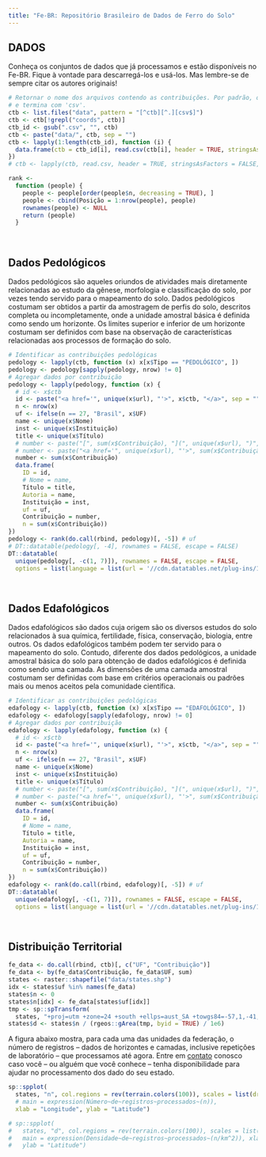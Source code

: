 ```yaml
---
title: "Fe-BR: Repositório Brasileiro de Dados de Ferro do Solo"
---
```


## DADOS

Conheça os conjuntos de dados que já processamos e estão disponíveis no Fe-BR. Fique à vontade para
descarregá-los e usá-los. Mas lembre-se de sempre citar os autores originais!

```r
# Retornar o nome dos arquivos contendo as contribuições. Por padrão, o nome dos arquivos inicia com 'ctb'
# e termina com 'csv'.
ctb <- list.files("data", pattern = "[^ctb][^.][csv$]")
ctb <- ctb[!grepl("coords", ctb)]
ctb_id <- gsub(".csv", "", ctb)
ctb <- paste("data/", ctb, sep = "")
ctb <- lapply(1:length(ctb_id), function (i) {
  data.frame(ctb = ctb_id[i], read.csv(ctb[i], header = TRUE, stringsAsFactors = FALSE, encoding = "UTF-8"))
})
# ctb <- lapply(ctb, read.csv, header = TRUE, stringsAsFactors = FALSE, encoding = "UTF-8")
```

```r
rank <- 
  function (people) {
    people <- people[order(people$n, decreasing = TRUE), ]
    people <- cbind(Posição = 1:nrow(people), people)
    rownames(people) <- NULL
    return (people)
  }
```

<br>

## Dados Pedológicos

Dados pedológicos são aqueles oriundos de atividades mais diretamente relacionadas ao estudo da gênese, 
morfologia e classificação do solo, por vezes tendo servido para o mapeamento do solo. Dados pedológicos 
costumam ser obtidos a partir da amostragem de perfis do solo, descritos completa ou incompletamente, onde a
unidade amostral básica é definida como sendo um horizonte. Os limites superior e inferior de um horizonte 
costumam ser definidos com base na observação de características relacionadas aos processos de formação do 
solo.

```r
# Identificar as contribuições pedológicas
pedology <- lapply(ctb, function (x) x[x$Tipo == "PEDOLÓGICO", ])
pedology <- pedology[sapply(pedology, nrow) != 0]
# Agregar dados por contribuição
pedology <- lapply(pedology, function (x) {
  # id <- x$ctb
  id <- paste("<a href='", unique(x$url), "'>", x$ctb, "</a>", sep = "")
  n <- nrow(x)
  uf <- ifelse(n == 27, "Brasil", x$UF)
  name <- unique(x$Nome)
  inst <- unique(x$Instituição)
  title <- unique(x$Título)
  # number <- paste("[", sum(x$Contribuição), "](", unique(x$url), ")", sep = "")
  # number <- paste("<a href='", unique(x$url), "'>", sum(x$Contribuição), "</a>", sep = "")
  number <- sum(x$Contribuição)
  data.frame(
    ID = id,
    # Nome = name,
    Título = title,
    Autoria = name,
    Instituição = inst,
    uf = uf, 
    Contribuição = number, 
    n = sum(x$Contribuição))
})
pedology <- rank(do.call(rbind, pedology)[, -5]) # uf
# DT::datatable(pedology[, -4], rownames = FALSE, escape = FALSE)
DT::datatable(
  unique(pedology[, -c(1, 7)]), rownames = FALSE, escape = FALSE, 
  options = list(language = list(url = '//cdn.datatables.net/plug-ins/1.10.11/i18n/Portuguese.json')))
```

<!--
Do ponto de vista das área de especialidade da Agronomia -- Ciência do Solo, definidas pelo Conselho Nacional 
de Desenvolvimento Científico e Tecnológico 
([CNPq](http://cnpq.br/documents/10157/186158/TabeladeAreasdoConhecimento.pdf)) e a Coordenação de
Aperfeiçoamento de Pessoal de Nível Superior 
([CAPES](http://www.capes.gov.br/avaliacao/instrumentos-de-apoio/tabela-de-areas-do-conhecimento-avaliacao)), 
dados pedológicos enquadram-se na área de *Gênese, Morfologia e Classificação dos Solos*.
-->

<br>

## Dados Edafológicos

Dados edafológicos são dados cuja origem são os diversos estudos do solo relacionados à sua química, 
fertilidade, física, conservação, biologia, entre outros. Os dados edafológicos também podem ter servido para 
o mapeamento do solo. Contudo, diferente dos dados pedológicos, a unidade amostral básica do solo para 
obtenção de dados edafológicos é definida como sendo uma camada. As dimensões de uma camada amostral costumam 
ser definidas com base em critérios operacionais ou padrões mais ou menos aceitos pela comunidade científica.

```r
# Identificar as contribuições pedológicas
edafology <- lapply(ctb, function (x) x[x$Tipo == "EDAFOLÓGICO", ])
edafology <- edafology[sapply(edafology, nrow) != 0]
# Agregar dados por contribuição
edafology <- lapply(edafology, function (x) {
  # id <- x$ctb
  id <- paste("<a href='", unique(x$url), "'>", x$ctb, "</a>", sep = "")
  n <- nrow(x)
  uf <- ifelse(n == 27, "Brasil", x$UF)
  name <- unique(x$Nome)
  inst <- unique(x$Instituição)
  title <- unique(x$Título)
  # number <- paste("[", sum(x$Contribuição), "](", unique(x$url), ")", sep = "")
  # number <- paste("<a href='", unique(x$url), "'>", sum(x$Contribuição), "</a>", sep = "")
  number <- sum(x$Contribuição)
  data.frame(
    ID = id,
    # Nome = name,
    Título = title,
    Autoria = name,
    Instituição = inst,
    uf = uf, 
    Contribuição = number, 
    n = sum(x$Contribuição))
})
edafology <- rank(do.call(rbind, edafology)[, -5]) # uf
DT::datatable(
  unique(edafology[, -c(1, 7)]), rownames = FALSE, escape = FALSE,
  options = list(language = list(url = '//cdn.datatables.net/plug-ins/1.10.11/i18n/Portuguese.json')))
```

<!--
Dentre as área de especialidade da Agronomia -- Ciência do Solo definidas pelo 
[CNPq](http://cnpq.br/documents/10157/186158/TabeladeAreasdoConhecimento.pdf) e 
[CAPES](http://www.capes.gov.br/avaliacao/instrumentos-de-apoio/tabela-de-areas-do-conhecimento-avaliacao), 
dados pedológicos enquadram-se nas área de *Física do Solo*, *Química do Solo*, 
*Microbiologia e Bioquímica do Solo*, *Fertilidade do Solo e Adubação* e *Manejo e Conservação do Solo*.
-->

<br>

## Distribuição Territorial

```r
fe_data <- do.call(rbind, ctb)[, c("UF", "Contribuição")]
fe_data <- by(fe_data$Contribuição, fe_data$UF, sum)
states <- raster::shapefile("data/states.shp")
idx <- states$uf %in% names(fe_data)
states$n <- 0
states$n[idx] <- fe_data[states$uf[idx]]
tmp <- sp::spTransform(
  states, "+proj=utm +zone=24 +south +ellps=aust_SA +towgs84=-57,1,-41,0,0,0,0 +units=m +no_defs")
states$d <- states$n / (rgeos::gArea(tmp, byid = TRUE) / 1e6)
```

A figura abaixo mostra, para cada uma das unidades da federação, o número de registros -- dados de horizontes 
e camadas, inclusive repetições de laboratório -- que processamos até agora. Entre em [contato](contact.html) 
conosco caso você -- ou alguém que você conhece -- tenha disponibilidade para ajudar no processamento dos
dado do seu estado.

<!--
`r states$uf[which.max(states$n)]` concentra o maior número de registros até agora (`r max(states$n)`), 
enquanto `r states$uf[which.min(states$n)]` possui o menor número de registros (`r min(states$n)`) no 
repositório de dados de ferro do solo. 
`r if(states$uf[which.max(states$n)] == "MG") paste("É interessante que MG tenha o maior número de registro, sendo o estado brasileiro onde os maiores valores de conteúdo de ferro do solo costumam ser reportados.")`
`r if(states$uf[which.min(states$n)] == "TO") paste("No caso do TO, o reduzido número de registros deve-se", "ao fato de muitos estudos terem sido realizados antes da sua emancipação em 5 de outubro de 1988.")`
`r if("RJ" %in% states@data[order(states$n, decreasing = TRUE), ]$uf[1:5]) paste("O fato de o RJ estar entre os cinco estados com maior número de registros (", states$n[which(states$uf == "RJ")], ") sugere uma maior atividade dos órgãos oficiais de pesquisa pedológica como a Embrapa Solos em seu estado sede.", sep = "")`
-->

```r
sp::spplot(
  states, "n", col.regions = rev(terrain.colors(100)), scales = list(draw = TRUE), 
  # main = expression(Número~de~registros~processados~(n)), 
  xlab = "Longitude", ylab = "Latitude")
```

<!--
A figura muda quando olhamos para a densidade de registros, ou seja, o número de registros por quilômetro
quadrado no repositório de dados de ferro do solo. Até o momento, `r states$uf[which.max(states$d)]` possui a 
maior densidade de registros (`r round(max(states$d), 4)`). Já `r states$uf[which.min(states$d)]` apresenta a 
menor densidade de registros por quilômetro quadrado ($`r round(min(states$d), 6)`$)
`r if(states$uf[which.min(states$n)] == "TO") paste("-- pelo motivo já explicado acima")`.
-->

```r
# sp::spplot(
#   states, "d", col.regions = rev(terrain.colors(100)), scales = list(draw = TRUE),
#   main = expression(Densidade~de~registros~processados~(n/km^2)), xlab = "Longitude", 
#   ylab = "Latitude")
```
